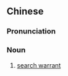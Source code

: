 {{also|搜查证}}
==Chinese==
{{zh-forms|s=搜查证|type=21}}

===Pronunciation===
{{zh-pron
|m=sōucházhèng
|cat=n
}}

===Noun===
{{zh-noun}}

# [[search warrant]]